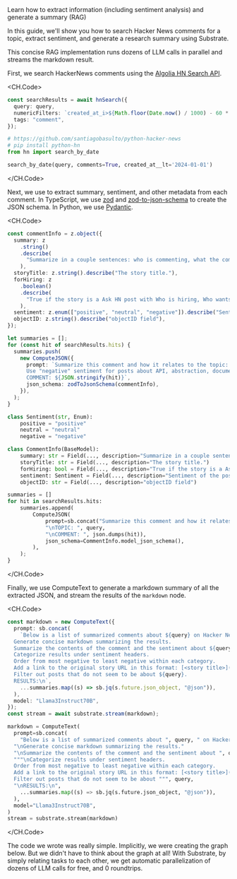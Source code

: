 
<Callout emoji="֍">
  Learn how to extract information (including sentiment analysis) and generate a summary (RAG)
</Callout>

In this guide, we'll show you how to search Hacker News comments for a topic, extract sentiment, and generate a research summary using Substrate.

This concise RAG implementation runs dozens of LLM calls in parallel and streams the markdown result.

First, we search HackerNews comments using the [Algolia HN Search API](https://hn.algolia.com/api).

<CH.Code>

```typescript TypeScript
const searchResults = await hnSearch({
  query: query,
  numericFilters: `created_at_i>${Math.floor(Date.now() / 1000) - 60 * 60 * 24 * 7 * 4}`,
  tags: "comment",
});
```

```python Python
# https://github.com/santiagobasulto/python-hacker-news
# pip install python-hn
from hn import search_by_date

search_by_date(query, comments=True, created_at__lt='2024-01-01')
```

</CH.Code>

Next, we use <ComputeJSON/> to extract summary, sentiment, and other metadata from each comment. In TypeScript, we use [zod](https://zod.dev/) and [zod-to-json-schema](https://www.npmjs.com/package/zod-to-json-schema) to create the JSON schema. In Python, we use [Pydantic](https://docs.pydantic.dev/latest/).

<CH.Code>

```typescript TypeScript
const commentInfo = z.object({
  summary: z
    .string()
    .describe(
      "Summarize in a couple sentences: who is commenting, what the comment is about, how it is related to the topic.",
    ),
  storyTitle: z.string().describe("The story title."),
  forHiring: z
    .boolean()
    .describe(
      "True if the story is a Ask HN post with Who is hiring, Who wants to be hired, or Seeking freelancer in the title",
    ),
  sentiment: z.enum(["positive", "neutral", "negative"]).describe("Sentiment of the post."),
  objectID: z.string().describe("objectID field"),
});

let summaries = [];
for (const hit of searchResults.hits) {
  summaries.push(
    new ComputeJSON({
      prompt: `Summarize this comment and how it relates to the topic: ${query}
      Use "negative" sentiment for posts about API, abstraction, documentation, tutorial, general quality, slowness, or performance issues.
      COMMENT: ${JSON.stringify(hit)}`,
      json_schema: zodToJsonSchema(commentInfo),
    }),
  );
}
```

```python Python
class Sentiment(str, Enum):
    positive = "positive"
    neutral = "neutral"
    negative = "negative"

class CommentInfo(BaseModel):
    summary: str = Field(..., description="Summarize in a couple sentences: who is commenting, what the comment is about, how it is related to the topic.")
    storyTitle: str = Field(..., description="The story title.")
    forHiring: bool = Field(..., description="True if the story is a Ask HN post with Who is hiring, Who wants to be hired, or Seeking freelancer in the title")
    sentiment: Sentiment = Field(..., description="Sentiment of the post.")
    objectID: str = Field(..., description="objectID field")

summaries = []
for hit in searchResults.hits:
    summaries.append(
        ComputeJSON(
            prompt=sb.concat("Summarize this comment and how it relates to the topic: ",
            "\nTOPIC: ", query,
            "\nCOMMENT: ", json.dumps(hit)),
            json_schema=CommentInfo.model_json_schema(),
        ),
    );
}
```

</CH.Code>

Finally, we use ComputeText to generate a markdown summary of all the extracted JSON, and stream the results of the `markdown` node.

<CH.Code>

```typescript TypeScript
const markdown = new ComputeText({
  prompt: sb.concat(
    `Below is a list of summarized comments about ${query} on Hacker News.
  Generate concise markdown summarizing the results.
  Summarize the contents of the comment and the sentiment about ${query}.
  Categorize results under sentiment headers.
  Order from most negative to least negative within each category.
  Add a link to the original story URL in this format: [<story title>](https://news.ycombinator.com/item?id=<objectID>)
  Filter out posts that do not seem to be about ${query}.
  RESULTS:\n`,
    ...summaries.map((s) => sb.jq(s.future.json_object, "@json")),
  ),
  model: "Llama3Instruct70B",
});
const stream = await substrate.stream(markdown);
```

```python Python
markdown = ComputeText(
  prompt=sb.concat(
    "Below is a list of summarized comments about ", query, " on Hacker News.",
  "\nGenerate concise markdown summarizing the results."
  "\nSummarize the contents of the comment and the sentiment about ", query,
  """\nCategorize results under sentiment headers.
  Order from most negative to least negative within each category.
  Add a link to the original story URL in this format: [<story title>](https://news.ycombinator.com/item?id=<objectID>)
  Filter out posts that do not seem to be about """, query,
  "\nRESULTS:\n",
    ...summaries.map((s) => sb.jq(s.future.json_object, "@json")),
  ),
  model="Llama3Instruct70B",
)
stream = substrate.stream(markdown)
```

</CH.Code>

The code we wrote was really simple. Implicitly, we were creating the graph below. But we didn't have to think about the graph at all! With Substrate, by simply relating tasks to each other, we get automatic parallelization of dozens of LLM calls for free, and 0 roundtrips.

<Diagram />
